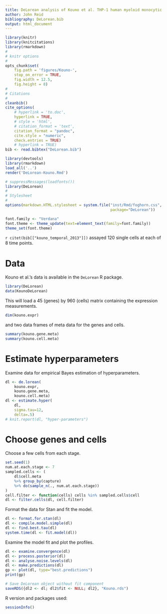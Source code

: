 ```yaml
---
title: DeLorean analysis of Kouno et al. THP-1 human myeloid monocytic leukemia data
author: John Reid
bibliography: DeLorean.bib
output: html_document
---
```


<!--
%\VignetteEngine{knitr::rmarkdown}
%\VignetteIndexEntry{DeLorean analysis of THP-1 human myeloid monocytic leukemia data}
-->


```r
library(knitr)
library(knitcitations)
library(rmarkdown)
#
# knitr options
#
opts_chunk$set(
    fig.path = 'figures/Kouno-',
    stop_on_error = TRUE,
    fig.width = 12.5,
    fig.height = 8)
#
# Citations
#
cleanbib()
cite_options(
    # hyperlink = 'to.doc',
    hyperlink = TRUE,
    # style = 'html',
    # citation_format = 'text',
    citation_format = "pandoc",
    cite.style = "numeric",
    check.entries = TRUE)
    # hyperlink = TRUE)
bib <- read.bibtex("DeLorean.bib")

```

```r
library(devtools)
library(rmarkdown)
load_all('..')
render('DeLorean-Kouno.Rmd')

```

```r
# suppressMessages(loadfonts())
library(DeLorean)
#
# Stylesheet
#
options(markdown.HTML.stylesheet = system.file("inst/Rmd/foghorn.css",
                                               package="DeLorean"))

```

```r
font.family <- "Verdana"
font.theme <- theme_update(text=element_text(family=font.family))
theme_set(font.theme)

```



`r citet(bib[["kouno_temporal_2013"]])` assayed 120 single cells at each
of 8 time points.


# Data

Kouno et al.'s data is available in the `DeLorean` R package.
```r
library(DeLorean)
data(KounoDeLorean)

```


This will load a 45 (genes) by 960 (cells) matrix containing the expression
measurements.
```r
dim(kouno.expr)
```
and two data frames of meta data for the genes and cells.
```r
summary(kouno.gene.meta)
summary(kouno.cell.meta)
```


# Estimate hyperparameters

Examine data for empirical Bayes estimation of hyperparameters.
```r
dl <- de.lorean(
    kouno.expr,
    kouno.gene.meta,
    kouno.cell.meta)
dl <- estimate.hyper(
    dl,
    sigma.tau=12,
    delta=.5)
# knit.report(dl, "hyper-parameters")

```


# Choose genes and cells

Choose a few cells from each stage.
```r
set.seed(1)
num.at.each.stage <- 7
sampled.cells <- (
    dl$cell.meta
    %>% group_by(capture)
    %>% do(sample_n(., num.at.each.stage))
)
cell.filter <- function(cells) cells %in% sampled.cells$cell
dl <- filter.cells(dl, cell.filter)
```


Format the data for Stan and fit the model.
```r
dl <- format.for.stan(dl)
dl <- compile.model.simple(dl)
dl <- find.best.tau(dl)
system.time(dl <- fit.model(dl))
```


Examine the model fit and plot the profiles.
```r
dl <- examine.convergence(dl)
dl <- process.posterior(dl)
dl <- analyse.noise.levels(dl)
dl <- make.predictions(dl)
gp <- plot(dl, type="best.predictions")
print(gp)

```


```r
# Save DeLorean object without fit component
saveRDS({dl2 <- dl; dl2$fit <- NULL; dl2}, "Kouno.rds")
```


R version and packages used:
```r
sessionInfo()
```
